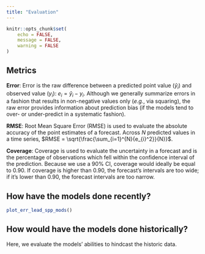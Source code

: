 ```yaml
---
title: "Evaluation"
---
```

  
```r
knitr::opts_chunk$set(
	echo = FALSE,
	message = FALSE,
	warning = FALSE
)
```

## Metrics
**Error**: Error is the raw difference between a predicted point value ($\hat{y}_{i}$) and observed value ($y_{i}$): $e_{i} = \hat{y}_{i} - y_{i}$. Although we generally summarize errors in a fashion that results in non-negative values only (*e.g.*, via squaring), the raw error provides information about prediction bias (if the models tend to over- or under-predict in a systematic fashion).

**RMSE**: Root Mean Square Error (RMSE) is used to evaluate the absolute accuracy of the point estimates of a forecast. Across $N$ predicted values in a time series, $RMSE = \sqrt{\frac{\sum_{i=1}^{N}{e_{i}^2}}{N}}$.  

**Coverage**: Coverage is used to evaluate the uncertainty in a forecast and is the percentage of observations which fell within the confidence interval of the prediction. Because we use a 90% CI, coverage would ideally be equal to 0.90. If coverage is higher than 0.90, the forecast's intervals are too wide; if it's lower than 0.90, the forecast intervals are too narrow.

## How have the models done recently?

```r
plot_err_lead_spp_mods()
```

## How would have the models done historically?

Here, we evaluate the models' abilities to hindcast the historic data.



